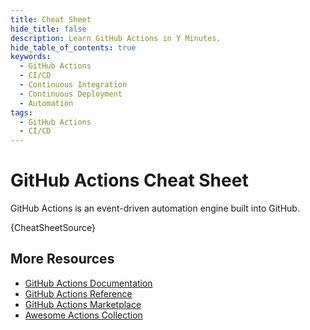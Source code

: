 ```yaml
---
title: Cheat Sheet
hide_title: false
description: Learn GitHub Actions in Y Minutes.
hide_table_of_contents: true
keywords:
  - GitHub Actions
  - CI/CD
  - Continuous Integration
  - Continuous Deployment
  - Automation
tags:
  - GitHub Actions
  - CI/CD
---
```



# GitHub Actions Cheat Sheet

GitHub Actions is an event-driven automation engine built into GitHub.

<CodeBlock language="yaml" title=".github/workflows/cheat-sheet.yml" showLineNumbers metastring="hljs">{CheatSheetSource}</CodeBlock>

## More Resources

+ [GitHub Actions Documentation](https://docs.github.com/en/actions)
+ [GitHub Actions Reference](https://docs.github.com/en/actions/reference)
+ [GitHub Actions Marketplace](https://github.com/marketplace?type=actions)
+ [Awesome Actions Collection](https://github.com/sdras/awesome-actions)
